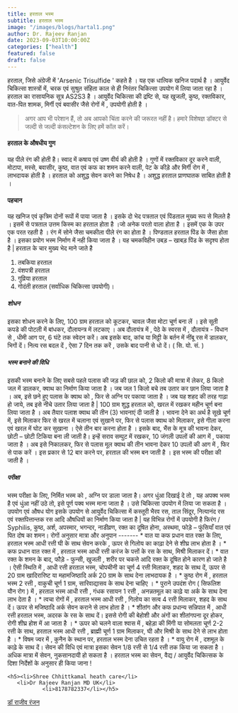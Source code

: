 ```yaml
---
title: हरताल भस्म  
subtitle: हरताल भस्म 
image: "/images/blogs/hartal1.png"
author: Dr. Rajeev Ranjan
date: 2023-09-03T10:00:00Z
categories: ["health"]
featured: false
draft: false
---
```


हरताल, जिसे अंग्रेजी में 'Arsenic Trisulfide ' कहते है । यह एक धात्विक खनिज पदार्थ है । आयुर्वेद चिकित्सा शास्त्रों में,  चरक एवं सुश्रुत संहिता काल से ही निरंतर चिकित्सा उपयोग में लिया जाता रहा है ।
      हरताल का रासायनिक सूत्र AS2S3 है । आयुर्वेद चिकित्सा की द्रष्टि से,  यह खुजली, कुष्ठ, रक्तविकार, वात-पित शामक, मिर्गी एवं बवासीर जैसे रोगों में , उपयोगी होती है ।


<Blockquote name="डॉ राजीव रंजन">
  अगर आप भी परेशान हैं, तो अब आपको चिंता करने की जरूरत नहीं है। हमारे विशेषज्ञ डॉक्टर से जल्दी से जल्दी कंसल्टेशन के लिए हमें कॉल करें। 
</Blockquote>

<h4>हरताल के औषधीय गुण</h4>
      यह पीले रंग की होती है। स्वाद में कषाय एवं उष्ण वीर्य की होती है । गुणों में रक्तविकार दूर करने वाली, मोटापा, मस्से, बवासीर, कुष्ठ, वात एवं कफ का शमन करने वाली, पेट के कीड़े और मिर्गी रोग में , लाभदायक होती है ।
      हरताल को अशुद्ध सेवन करने का निषेध है । अशुद्ध हरताल प्राणघातक साबित होती है ।
<h4>पहचान</h4> 
      यह खनिज एवं कृत्रिम दोनों रूपों में पाया जाता है । इसके दो भेद पत्रताल एवं पिंडताल मुख्य रूप से मिलते है । इसमें से पत्रताल उत्तम किस्म का हरताल होता है ।जो अनेक परतो वाला होता है । इसमें एक के उपर एक परत रहती है । रंग में सोने जैसा चमकीला पीले रंग का होता है ।
      पिण्डताल हरताल पिंड के जैसा होता है । इसका प्रयोग भस्म निर्माण में नही किया जाता है । यह चमकविहीन उबड़ – खाबड़ पिंड के सदृश्य होता है |
हरताल के चार मुख्य भेद माने जाते है 
<ol>
 <li>तबकिया हरताल</li>
 <li>वंशपत्री हरताल</li>
 <li>गुव्रिया हरताल </li>
 <li>गोदंती हरताल (सर्वाधिक चिकित्सा उपयोगी)।</li>
</ol>

 <h5>शोधन </h5>
       इसका शोधन करने के लिए, 100 ग्राम हरताल को कूटकर, चावल जैसा मोटा चूर्ण बना लें । इसे सूती कपडे की पोटली में बांधकर,  दौलायन्त्र में लटकाए ।
      अब दौलायंत्र में , पेठे के स्वरस में , दौलायंत्र - विधान से , धीमी आग पर, 6 घंटे तक स्वेदन करें। अब इसके बाद, कांच या मिट्टी के बर्तन में नींबू रस में डालकर, भिगों दें। नित्य रस बदल दें , ऐसा 7 दिन तक करें , उसके बाद पानी से धो दें।
                                   ( सि.  यो. सं. )
<h5>भस्म बनाने की विधि </h5>
     इसकी भस्म बनाने के लिए सबसे पहले पलास की जड़ की छाल को,  2 किलो की मात्रा में लेकर,  8 किलो जल में डालकर, क्वाथ का निर्माण किया जाता है । जब जल 1 किलो बचे तब उतार कर छान लिया जाता है ।
अब, इसे छने हुए पलास के क्वाथ को , फिर से अग्नि पर पकाया जाता है । जब यह शहद की तरह गाढ़ा हो जाये,  तब इसे नीचे उतार लिया जाता है |
      100 ग्राम शुद्ध हरताल को,  खरल में रखकर महीन चूर्ण बना लिया जाता है । अब तैयार पलाश क्वाथ की तीन (3) भावनाएं दी जाती है । भावना देने का अर्थ है सूखे चूर्ण में,  इसे मिलाकर फिर से खरल में चलाना एवं सुखाने पर,  फिर से पलास क्वाथ को मिलाकर,  इसे गीला करना एवं खरल में घोट कर सुखाना । ऐसे तीन बार करना होता है ।
       इसके बाद,  भैंस के मूत्र की भावना देकर, छोटी – छोटी टिकिया बना ली जाती है। इन्हें सराव सम्पुट में रखकर, 10 जंगली उपलों की आग में , पकाया जाता है ।
      अब इसे निकालकर,  फिर से पलास मूल क्वाथ की तीन भावना देकर 10 उपलों की आग में , फिर से पाक करें ।
       इस प्रकार से 12 बार करने पर, हरताल की भस्म बन जाती है । इस भस्म की परीक्षा की जाती है ।
<h5>परीक्षा </h5>
      भस्म परीक्षा के लिए,  निर्मित भस्म को , अग्नि पर डाला जाता है। अगर धुंआ दिखाई दे तो , यह अपक्व भस्म है एवं धुंआ नहीं उठे तो,  इसे पूर्ण पक्व भस्म माना जाता है । उसे चिकित्सा उपयोग में लिया जा सकता है ।
 उपयोग एवं औषध योग
इसके उपयोग से आयुर्वेद चिकित्सा में कस्तूरी भैरव रस, ताल सिंदूर, नित्यानंद रस एवं रक्तपित्तान्तक रस आदि औषधियों का निर्माण किया जाता है |
यह विभिन्न रोगों में उपयोगी है
      फिरंग / Syphilis, कुष्ठ, अर्श, अपस्मार, भगन्दर, 
नाडीव्रण, रक्त का दूषित होना, अस्थमा, फोड़े – फुंसियाँ
वात एवं पित दोष का शमन।
रोगों अनुसार मात्रा और अनुपान -------
* वात या कफ प्रधान वात रक्त के लिए, हरताल भस्म आधी रत्ती घी के साथ सेवन करके , ऊपर से गिलोय का काढा़ देने से शीघ्र लाभ होता है ।
* कफ प्रधान वात रक्त में , हरताल भस्म आधी रत्ती करंज के पत्तों के रस के साथ, मिश्री मिलाकर दें। 
* वात रक्त के शमन के बाद, फौडे़ - फुन्सी, खुजली , शरीर पर चकत्ते आदि रक्त के दूषित होने कारण हो जाते है । ऐसी स्थिति में , आधी रत्ती हरताल भस्म, चोपचीनी का चूर्ण 4 रत्ती मिलाकर, शहद के साथ दें, ऊपर से 20 ग्राम खादिरारिष्ट या महामजिष्ठादि अर्क 20 ग्राम के साथ देना लाभदायक है ।
* कुष्ठ रोग में , हरताल भस्म 2 रत्ती , वाकुची चूर्ण 1 ग्राम, सारिवाद्यासव के साथ देना चाहिए ।
* पुराने उपदंश रोग ( सिफलिश यौन रोग ) में , हरताल भस्म आधी रत्ती , गंधक रसायन 1 रत्ती , अनन्नतमूल का काढे़ या अर्क के साथ देना लाभ देता है ।
* त्वचा रोगों में , हरताल भस्म आधी रत्ती , गिलोय का सत्व 4 रत्ती मिलाकर, शहद के साथ दें। ऊपर से मजिष्ठादि अर्क सेवन कराने से लाभ होता है ।
* शीतांग और कफ प्रधान्य सन्निपात में , आधी रत्ती हरताल भस्म, अदरक के रस के साथ दें। इससे रोगी की बेहोशी और अंगों का शीतांगपना दूर होकर, रोगी शीघ्र होश में आ जाता है । 
* ऊपर को चलने वाला श्वास में , बहेडा़ की मिंगी या सोमलता चूर्ण 2-2 रत्ती के साथ, हरताल भस्म आधी रत्ती , ब्राह्मी चूर्ण 1 ग्राम मिलाकर, घी और मिश्री के साथ देने से लाभ होता है ।
* विषम ज्वर में , कुनैन के स्थान पर, हरताल भस्म देना उचित रहता है ।
* वायु रोग में , दशमूल के काढे़ के साथ दें।
सेवन की विधि एवं मात्रा
      इसका सेवन 1/8 रत्ती  से 1/4 रत्ती  तक किया जा सकता है । अधिक मात्रा में सेवन,  नुकसानदायी हो सकता है । 
      हरताल भस्म का सेवन,  वैद्य / आयुर्वेद चिकित्सक के दिशा निर्देशों के अनुसार ही किया जाना !

    <h5><li>Shree Chhittkamal heath care</li>
       <li>Dr Rajeev Ranjan MD UK</li>
               <li>8178782337</li></h5>





<div class="text-center mt-8">
        <a href="/doctors/rajeev-ranjan" class="btn btn-primary">डॉ राजीव रंजन</a> 
      </div>